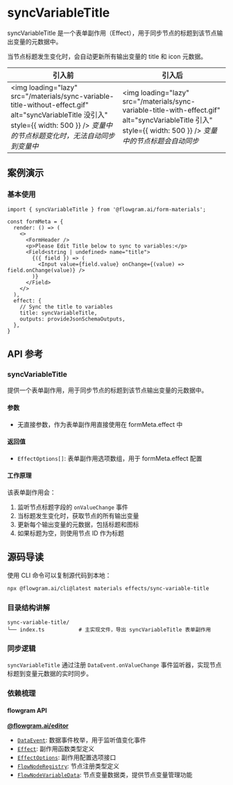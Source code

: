 
# syncVariableTitle

syncVariableTitle 是一个表单副作用（Effect），用于同步节点的标题到该节点输出变量的元数据中。

当节点标题发生变化时，会自动更新所有输出变量的 title 和 icon 元数据。

| 引入前 | 引入后 |
| --- | --- |
| <img loading="lazy" src="/materials/sync-variable-title-without-effect.gif" alt="syncVariableTitle 没引入" style={{ width: 500 }} /> *变量中的节点标题变化时，无法自动同步到变量中* | <img loading="lazy" src="/materials/sync-variable-title-with-effect.gif" alt="syncVariableTitle 引入" style={{ width: 500 }} /> *变量中的节点标题会自动同步* |

## 案例演示

### 基本使用

<BasicStory />

```tsx pure title="form-meta.tsx"
import { syncVariableTitle } from '@flowgram.ai/form-materials';

const formMeta = {
  render: () => (
    <>
      <FormHeader />
      <p>Please Edit Title below to sync to variables:</p>
      <Field<string | undefined> name="title">
        {({ field }) => (
          <Input value={field.value} onChange={(value) => field.onChange(value)} />
        )}
      </Field>
    </>
  ),
  effect: {
    // Sync the title to variables
    title: syncVariableTitle,
    outputs: provideJsonSchemaOutputs,
  },
}
```

## API 参考

### syncVariableTitle

提供一个表单副作用，用于同步节点的标题到该节点输出变量的元数据中。

#### 参数
- 无直接参数，作为表单副作用直接使用在 formMeta.effect 中

#### 返回值
- `EffectOptions[]`: 表单副作用选项数组，用于 formMeta.effect 配置

#### 工作原理

该表单副作用会：
1. 监听节点标题字段的 `onValueChange` 事件
2. 当标题发生变化时，获取节点的所有输出变量
3. 更新每个输出变量的元数据，包括标题和图标
4. 如果标题为空，则使用节点 ID 作为标题

## 源码导读

<SourceCode
  href="https://github.com/bytedance/flowgram.ai/tree/main/packages/materials/form-materials/src/effects/sync-variable-title"
/>

使用 CLI 命令可以复制源代码到本地：

```bash
npx @flowgram.ai/cli@latest materials effects/sync-variable-title
```

### 目录结构讲解

```
sync-variable-title/
└── index.ts           # 主实现文件，导出 syncVariableTitle 表单副作用
```

### 同步逻辑

`syncVariableTitle` 通过注册 `DataEvent.onValueChange` 事件监听器，实现节点标题到变量元数据的实时同步。


### 依赖梳理

#### flowgram API

[**@flowgram.ai/editor**](https://github.com/bytedance/flowgram.ai/tree/main/packages/client/editor)
- [`DataEvent`](https://flowgram.ai/auto-docs/editor/enums/DataEvent): 数据事件枚举，用于监听值变化事件
- [`Effect`](https://flowgram.ai/auto-docs/editor/types/Effect): 副作用函数类型定义
- [`EffectOptions`](https://flowgram.ai/auto-docs/editor/interfaces/EffectOptions): 副作用配置选项接口
- [`FlowNodeRegistry`](https://flowgram.ai/auto-docs/document/interfaces/FlowNodeRegistry-1): 节点注册类型定义
- [`FlowNodeVariableData`](https://flowgram.ai/auto-docs/editor/classes/FlowNodeVariableData): 节点变量数据类，提供节点变量管理功能
